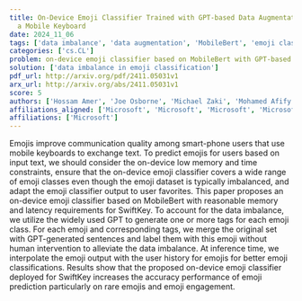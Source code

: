 ```yaml
---
title: On-Device Emoji Classifier Trained with GPT-based Data Augmentation for
  a Mobile Keyboard
date: 2024_11_06
tags: ['data imbalance', 'data augmentation', 'MobileBert', 'emoji classification', 'user preferences', 'latency requirements', 'SwiftKey', 'memory constraints', 'on-device processing']
categories: ['cs.CL']
problem: on-device emoji classifier based on MobileBert with GPT-based data augmentation
solution: ['data imbalance in emoji classification']
pdf_url: http://arxiv.org/pdf/2411.05031v1
arx_url: http://arxiv.org/abs/2411.05031v1
score: 5
authors: ['Hossam Amer', 'Joe Osborne', 'Michael Zaki', 'Mohamed Afify']
affiliations_aligned: ['Microsoft', 'Microsoft', 'Microsoft', 'Microsoft']
affiliations: ['Microsoft']
---
```



Emojis improve communication quality among smart-phone users that use mobile
keyboards to exchange text. To predict emojis for users based on input text, we
should consider the on-device low memory and time constraints, ensure that the
on-device emoji classifier covers a wide range of emoji classes even though the
emoji dataset is typically imbalanced, and adapt the emoji classifier output to
user favorites. This paper proposes an on-device emoji classifier based on
MobileBert with reasonable memory and latency requirements for SwiftKey. To
account for the data imbalance, we utilize the widely used GPT to generate one
or more tags for each emoji class. For each emoji and corresponding tags, we
merge the original set with GPT-generated sentences and label them with this
emoji without human intervention to alleviate the data imbalance. At inference
time, we interpolate the emoji output with the user history for emojis for
better emoji classifications. Results show that the proposed on-device emoji
classifier deployed for SwiftKey increases the accuracy performance of emoji
prediction particularly on rare emojis and emoji engagement.
